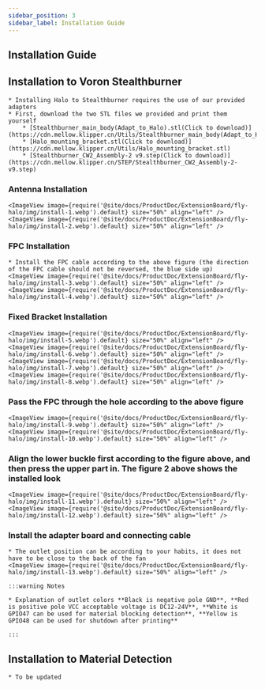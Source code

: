 ```yaml
---
sidebar_position: 3
sidebar_label: Installation Guide
---
```


## Installation Guide

## Installation to Voron Stealthburner

    * Installing Halo to Stealthburner requires the use of our provided adapters
    * First, download the two STL files we provided and print them yourself
        * [Stealthburner_main_body(Adapt_to_Halo).stl(Click to download)](https://cdn.mellow.klipper.cn/Utils/Stealthburner_main_body(Adapt_to_Halo).stl)
        * [Halo_mounting_bracket.stl(Click to download)](https://cdn.mellow.klipper.cn/Utils/Halo_mounting_bracket.stl)
        * [Stealthburner_CW2_Assembly-2 v9.step(Click to download)](https://cdn.mellow.klipper.cn/STEP/Stealthburner_CW2_Assembly-2-v9.step)

### Antenna Installation
    <ImageView image={require('@site/docs/ProductDoc/ExtensionBoard/fly-halo/img/install-1.webp').default} size="50%" align="left" />
    <ImageView image={require('@site/docs/ProductDoc/ExtensionBoard/fly-halo/img/install-2.webp').default} size="50%" align="left" />

### FPC Installation
    * Install the FPC cable according to the above figure (the direction of the FPC cable should not be reversed, the blue side up)
    <ImageView image={require('@site/docs/ProductDoc/ExtensionBoard/fly-halo/img/install-3.webp').default} size="50%" align="left" />
    <ImageView image={require('@site/docs/ProductDoc/ExtensionBoard/fly-halo/img/install-4.webp').default} size="50%" align="left" />

### Fixed Bracket Installation

    <ImageView image={require('@site/docs/ProductDoc/ExtensionBoard/fly-halo/img/install-5.webp').default} size="50%" align="left" />
    <ImageView image={require('@site/docs/ProductDoc/ExtensionBoard/fly-halo/img/install-6.webp').default} size="50%" align="left" />
    <ImageView image={require('@site/docs/ProductDoc/ExtensionBoard/fly-halo/img/install-7.webp').default} size="50%" align="left" />
    <ImageView image={require('@site/docs/ProductDoc/ExtensionBoard/fly-halo/img/install-8.webp').default} size="50%" align="left" />

### Pass the FPC through the hole according to the above figure

    <ImageView image={require('@site/docs/ProductDoc/ExtensionBoard/fly-halo/img/install-9.webp').default} size="50%" align="left" />
    <ImageView image={require('@site/docs/ProductDoc/ExtensionBoard/fly-halo/img/install-10.webp').default} size="50%" align="left" />

### Align the lower buckle first according to the figure above, and then press the upper part in. The figure 2 above shows the installed look

    <ImageView image={require('@site/docs/ProductDoc/ExtensionBoard/fly-halo/img/install-11.webp').default} size="50%" align="left" />
    <ImageView image={require('@site/docs/ProductDoc/ExtensionBoard/fly-halo/img/install-12.webp').default} size="50%" align="left" />

### Install the adapter board and connecting cable
    * The outlet position can be according to your habits, it does not have to be close to the back of the fan
    <ImageView image={require('@site/docs/ProductDoc/ExtensionBoard/fly-halo/img/install-13.webp').default} size="50%" align="left" />

    :::warning Notes

    * Explanation of outlet colors **Black is negative pole GND**, **Red is positive pole VCC acceptable voltage is DC12-24V**, **White is GPIO47 can be used for material blocking detection**, **Yellow is GPIO48 can be used for shutdown after printing**

    :::

## Installation to Material Detection

    * To be updated